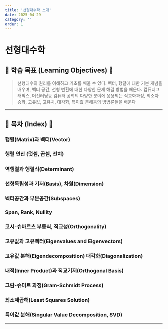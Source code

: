 ```yaml
---
title: '선형대수학 소개'
date: 2025-04-29
category: ''
order: 1
---
```


# 선형대수학

## 🎯 학습 목표 (Learning Objectives) 🎯

> 선형대수의 원리를 이해하고 기초를 배울 수 있다. 벡터, 행렬에 대한 기본 개념을 배우며, 벡터 공간, 선형 변환에 대한 다양한 문제 해결 방법을 배운다. 컴퓨터그래픽스, 머신러닝등 컴퓨터 공학의 다양한 분야에 응용되는 직교화과정, 최소자승화, 고유값, 고유치, 대각화, 특이값 분해등의 방법론들을 배운다

---

## 📝 목차 (Index) 📝

### 행렬(Matrix)과 벡터(Vector)

### 행렬 연산 (덧셈, 곱셈, 전치)

### 역행렬과 행렬식(Determinant)

### 선형독립성과 기저(Basis), 차원(Dimension)

### 벡터공간과 부분공간(Subspaces)

### Span, Rank, Nullity

### 코시-슈바르츠 부등식, 직교성(Orthogonality)

### 고유값과 고유벡터(Eigenvalues and Eigenvectors)

### 고유값 분해(Eigendecomposition) 대각화(Diagonalization)

### 내적(Inner Product)과 직교기저(Orthogonal Basis)

### 그람-슈미트 과정(Gram-Schmidt Process)

### 최소제곱해(Least Squares Solution)

### 특이값 분해(Singular Value Decomposition, SVD)

---
